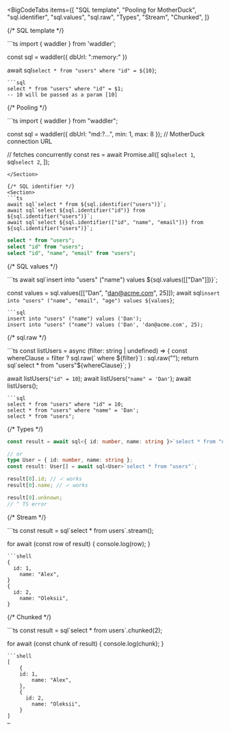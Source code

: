 
<BigCodeTabs
  items={[
    "SQL template",
    "Pooling for MotherDuck",
    "sql.identifier",
    "sql.values",
    "sql.raw",
    "Types",
    "Stream",
    "Chunked",
  ]}
>
{/* SQL template */}
<Section>
```ts
import { waddler } from 'waddler';

const sql = waddler({ dbUrl: ":memory:" })

await sql`select * from "users" where "id" = ${10}`;
```
```sql
select * from "users" where "id" = $1;
-- 10 will be passed as a param [10]
```
</Section>

{/* Pooling */}
<Section>
```ts
import { waddler } from "waddler";

const sql = waddler({ dbUrl: "md:?…", min: 1, max: 8 }); // MotherDuck connection URL

// fetches concurrently
const res = await Promise.all([
	sql`select 1`,
	sql`select 2`,
]);
```
</Section>

{/* SQL identifier */}
<Section>
```ts
await sql`select * from ${sql.identifier("users")}`;
await sql`select ${sql.identifier("id")} from ${sql.identifier("users")}`;
await sql`select ${sql.identifier(["id", "name", "email"])} from ${sql.identifier("users")}`;
```
```sql
select * from "users";
select "id" from "users";
select "id", "name", "email" from "users";
```
</Section>

{/* SQL values */}
<Section>
```ts
await sql`insert into "users" ("name") values ${sql.values([["Dan"]])}`;

const values = sql.values([["Dan", "dan@acme.com", 25]]);
await sql`insert into "users" ("name", "email", "age") values ${values}`;
```
```sql
insert into "users" ("name") values ('Dan');
insert into "users" ("name") values ('Dan', 'dan@acme.com', 25);
```
</Section>

{/* sql.raw */}
<Section>
```ts
const listUsers = async (filter: string | undefined) => {
  const whereClause = filter ? sql.raw(` where ${filter}`) : sql.raw("");
  return sql`select * from "users"${whereClause}`;
}

await listUsers(`"id" = 10`);
await listUsers(`"name" = 'Dan'`);
await listUsers();
```
```sql
select * from "users" where "id" = 10;
select * from "users" where "name" = 'Dan';
select * from "users";
```
</Section>

{/* Types */}
```ts
const result = await sql<{ id: number, name: string }>`select * from "users"`;

// or
type User = { id: number, name: string };
const result: User[] = await sql<User>`select * from "users"`;

result[0].id; // ✓ works
result[0].name; // ✓ works

result[0].unknown;
// ^ TS error
```

{/* Stream */}
<Section>
```ts
const result = sql`select * from users`.stream();

for await (const row of result) {
  console.log(row);
}
```
```shell
{
  id: 1,
	name: "Alex",
}
{
  id: 2,
	name: "Oleksii",
}
```
</Section>

{/* Chunked */}
<Section>
```ts
const result = sql`select * from users`.chunked(2);

for await (const chunk of result) {
  console.log(chunk);
}
```
```shell
[
	{
  	id: 1,
		name: "Alex",
	},
	{
	  id: 2,
		name: "Oleksii",
	}
]
…
```
</Section>
</BigCodeTabs>